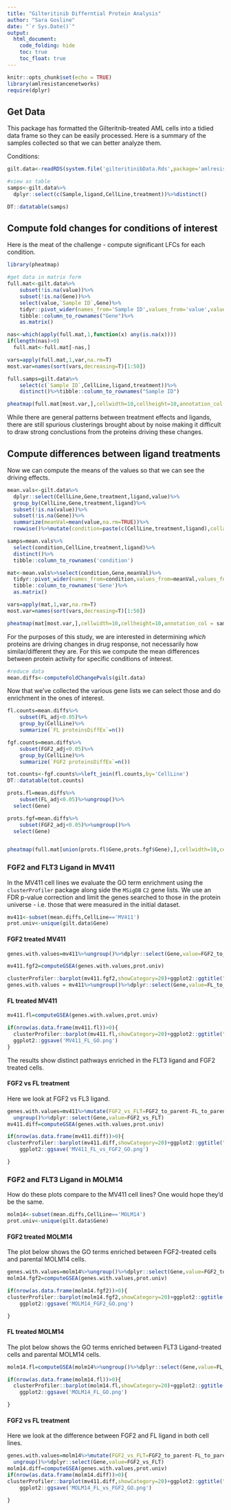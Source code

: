 ```yaml
---
title: "Gilteritinib Differntial Protein Analysis"
author: "Sara Gosline"
date: "`r Sys.Date()`"
output:
  html_document:
    code_folding: hide
    toc: true
    toc_float: true
---
```


```r
knitr::opts_chunk$set(echo = TRUE)
library(amlresistancenetworks)
require(dplyr)
```

## Get Data

This package has formatted the Gilteritnib-treated AML cells into a tidied data frame so they can be easily processed. Here is a summary of the samples collected so that we can better analyze them.

Conditions:
```r
gilt.data<-readRDS(system.file('gilteritinibData.Rds',package='amlresistancenetworks'))

#view as table
samps<-gilt.data%>%
  dplyr::select(c(Sample,ligand,CellLine,treatment))%>%distinct()

DT::datatable(samps)
```

## Compute fold changes for conditions of interest


Here is the meat of the challenge - compute significant LFCs for each condition.

```r

library(pheatmap)

#get data in matrix form
full.mat<-gilt.data%>%
    subset(!is.na(value))%>%
    subset(!is.na(Gene))%>%
    select(value,`Sample ID`,Gene)%>%
    tidyr::pivot_wider(names_from='Sample ID',values_from='value',values_fn=list(value=mean))%>%
    tibble::column_to_rownames("Gene")%>%
    as.matrix()

nas<-which(apply(full.mat,1,function(x) any(is.na(x))))
if(length(nas)>0)
  full.mat<-full.mat[-nas,]

vars=apply(full.mat,1,var,na.rm=T)
most.var=names(sort(vars,decreasing=T)[1:50])

full.samps=gilt.data%>%
    select(c(`Sample ID`,CellLine,ligand,treatment))%>%
    distinct()%>%tibble::column_to_rownames("Sample ID")

pheatmap(full.mat[most.var,],cellwidth=10,cellheight=10,annotation_col = full.samps, clustering_method = 'ward.D2',file='mostVarProts.png')


```
While there are general patterns between treatment effects and ligands, there are still spurious clusterings brought about by noise making it difficult to draw strong conclustions from the proteins driving these changes.

## Compute differences between ligand treatments

Now we can compute the means of the values so that we can see the driving effects. 
```r

mean.vals<-gilt.data%>%
  dplyr::select(CellLine,Gene,treatment,ligand,value)%>%
  group_by(CellLine,Gene,treatment,ligand)%>%
  subset(!is.na(value))%>%
  subset(!is.na(Gene))%>%
  summarize(meanVal=mean(value,na.rm=TRUE))%>%
  rowwise()%>%mutate(condition=paste(c(CellLine,treatment,ligand),collapse='_'))

samps=mean.vals%>%
  select(condition,CellLine,treatment,ligand)%>%
  distinct()%>%
  tibble::column_to_rownames('condition')

mat<-mean.vals%>%select(condition,Gene,meanVal)%>%
  tidyr::pivot_wider(names_from=condition,values_from=meanVal,values_fn=list(meanVal=mean))%>%
  tibble::column_to_rownames('Gene')%>%
  as.matrix()

vars=apply(mat,1,var,na.rm=T)
most.var=names(sort(vars,decreasing=T)[1:50])

pheatmap(mat[most.var,],cellwidth=10,cellheight=10,annotation_col = samps, clustering_method = 'ward.D2',file='mostVarProtMeans.png')

```

For the purposes of this study, we are interested in determining _which_ proteins are driving changes in drug response, not necessarily how similar/different they are. For this we compute the mean differences between protein activity for specific conditions of interest.


```r

#reduce data
mean.diffs<-computeFoldChangePvals(gilt.data)

```

Now that we've collected the various gene lists we can select those and do enrichment in the ones of interest. 
```r
fl.counts=mean.diffs%>%
    subset(FL_adj<0.05)%>%
    group_by(CellLine)%>%
    summarize(`FL proteinsDiffEx`=n())

fgf.counts=mean.diffs%>%
    subset(FGF2_adj<0.05)%>%
    group_by(CellLine)%>%
    summarize(`FGF2 proteinsDiffEx`=n())

tot.counts<-fgf.counts%>%left_join(fl.counts,by='CellLine')
DT::datatable(tot.counts)

prots.fl=mean.diffs%>%
    subset(FL_adj<0.05)%>%ungroup()%>%
  select(Gene)

prots.fgf=mean.diffs%>%
    subset(FGF2_adj<0.05)%>%ungroup()%>%
  select(Gene)


pheatmap(full.mat[union(prots.fl$Gene,prots.fgf$Gene),],cellwidth=10,cellheight=10,annotation_col = full.samps, clustering_method = 'ward.D2',file='diffExProts.png')

```

### FGF2 and FLT3 Ligand in MV411

In the MV411 cell lines we evaluate the GO term enrichment using the `clusterProfiler` package along side the `MSigDB` `C2` gene lists. We use an FDR p-value correction and limit the genes searched to those in the protein universe - i.e. those that were measured in the initial dataset.


```r

mv411<-subset(mean.diffs,CellLine=='MV411')
prot.univ<-unique(gilt.data$Gene)

```

#### FGF2 treated MV411

```r
genes.with.values=mv411%>%ungroup()%>%dplyr::select(Gene,value=FGF2_to_parent)

mv411.fgf2=computeGSEA(genes.with.values,prot.univ)

clusterProfiler::barplot(mv411.fgf2,showCategory=20)+ggplot2::ggtitle("GO Terms for MV411 FGF2")
genes.with.values = mv411%>%ungroup()%>%dplyr::select(Gene,value=FL_to_parent)
```

#### FL treated MV411

```r
mv411.fl=computeGSEA(genes.with.values,prot.univ)

if(nrow(as.data.frame(mv411.fl))>0){
  clusterProfiler::barplot(mv411.fl,showCategory=20)+ggplot2::ggtitle("GO Terms for MV411 FLT3 Ligand")
  ggplot2::ggsave('MV411_FL_GO.png')
}

```

The results show distinct pathways enriched in the FLT3 ligand and FGF2 treated cells.


#### FGF2 vs FL treatment
Here we look at FGF2 vs FL3 ligand.
 
```r
genes.with.values=mv411%>%mutate(FGF2_vs_FLT=FGF2_to_parent-FL_to_parent)%>%
  ungroup()%>%dplyr::select(Gene,value=FGF2_vs_FLT)
mv411.diff=computeGSEA(genes.with.values,prot.univ)

if(nrow(as.data.frame(mv411.diff))>0){
clusterProfiler::barplot(mv411.diff,showCategory=20)+ggplot2::ggtitle("GO Terms for MV411 FGF2 vs FLT3 Ligase")
    ggplot2::ggsave('MV411_FL_vs_FGF2_GO.png')

}


```

### FGF2 and FLT3 Ligand in MOLM14 

How do these plots compare to the MV411 cell lines? One would hope they'd be the same.

```r

molm14<-subset(mean.diffs,CellLine=='MOLM14')
prot.univ<-unique(gilt.data$Gene)
```

#### FGF2 treated MOLM14
The plot below shows the GO terms enriched between FGF2-treated cells and parental MOLM14 cells.

```r
genes.with.values=molm14%>%ungroup()%>%dplyr::select(Gene,value=FGF2_to_parent)
molm14.fgf2=computeGSEA(genes.with.values,prot.univ)

if(nrow(as.data.frame(molm14.fgf2))>0){
clusterProfiler::barplot(molm14.fgf2,showCategory=20)+ggplot2::ggtitle("GO Terms for molm14 FGF2")
    ggplot2::ggsave('MOLM14_FGF2_GO.png')

}
```

#### FL treated MOLM14

The plot below shows the GO terms enriched between FLT3 Ligand-treated cells and parental MOLM14 cells.

```r

molm14.fl=computeGSEA(molm14%>%ungroup()%>%dplyr::select(Gene,value=FL_to_parent),prot.univ)

if(nrow(as.data.frame(molm14.fl))>0){
  clusterProfiler::barplot(molm14.fl,showCategory=20)+ggplot2::ggtitle("GO Terms for molm14 FLT3 Ligand")
    ggplot2::ggsave('MOLM14_FL_GO.png')

}
```

#### FGF2 vs FL treatment

Here we look at the difference between FGF2 and FL ligand in both cell lines.
```r
genes.with.values=molm14%>%mutate(FGF2_vs_FLT=FGF2_to_parent-FL_to_parent)%>%
  ungroup()%>%dplyr::select(Gene,value=FGF2_vs_FLT)
molm14.diff=computeGSEA(genes.with.values,prot.univ)
if(nrow(as.data.frame(molm14.diff))>0){
clusterProfiler::barplot(mv411.diff,showCategory=20)+ggplot2::ggtitle("GO Terms for MOLM14 FGF2 vs FLT3 Ligase")
    ggplot2::ggsave('MOLM14_FL_vs_FGF2_GO.png')

}

```


